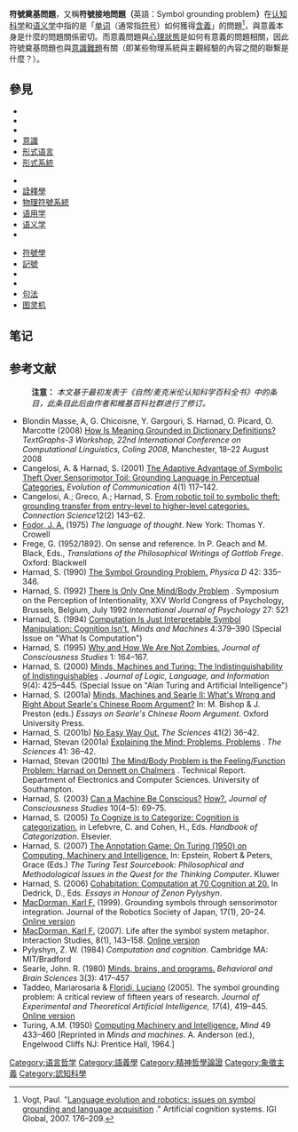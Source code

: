 {{Multiple issues|
{{Expand language|1=en|time=2020-07-31T01:58:39+00:00}}
{{Rough translation|time=2020-07-31T01:58:39+00:00}}
{{Citation style|time=2020-07-31T01:58:39+00:00}}
}}
'''符號奠基問題'''，又稱'''符號接地問題（'''英語：Symbol grounding problem'''）'''在[[认知科学|认知科学]]和[[语义学|语义学]]中指的是「[[詞_(語言)|单词]]（通常指[[符号|符号]]）如何獲得[[含义（心理学）|含義]]」的問題<ref>Vogt, Paul. "[http://ilk.uvt.nl/~pvogt/publications/acsChapter.pdf Language evolution and robotics: issues on symbol grounding and language acquisition] {{Wayback|url=http://ilk.uvt.nl/~pvogt/publications/acsChapter.pdf |date=20201206003317 }}." Artificial cognition systems. IGI Global, 2007. 176–209.</ref>，與意義本身是什麼的問題關係密切。而意義問題與[[心理狀態|心理狀態]]是如何有意義的問題相關，因此符號奠基問題也與[[困难问题|意識難題]]有關（即某些物理系統與主觀經驗的內容之間的聯繫是什麼？）。 

== 參見 ==
{{Col-begin}}
{{Col-break}}
* {{le|捆綁問題|Binding problem}}
* {{le|類別知覺|Categorical perception}}
* {{le|溝通行動|Communicative action}}
* [[意識|意識]]
* [[形式语言|形式语言]]
* [[形式系統|形式系統]]
{{Col-break}}
* {{le|框架難題|Frame problem}}
* [[詮釋學|詮釋學]]
* [[物理符號系統|物理符號系統]]
* [[语用学|语用学]]
* [[语义学|语义学]]
* {{le|符號闡釋過程|Semiosis}}
{{Col-break}}
* [[符號學|符號學]]
* [[記號|記號]]
* {{le|記號關聯|Sign relation}}
* {{le|情境認知|Situated cognition}}
* [[句法|句法]]
* [[图灵机|图灵机]]
{{Col-end}}

== 笔记 ==
<references group="" responsive="1"></references>

== 参考文献 ==

: '''注意：''' ''本文基于最初发表于《自然/麦克米伦认知科学百科全书》中的条目，此条目此后由作者和維基百科社群进行了修订。'' 

* Blondin Masse, A, G. Chicoisne, Y. Gargouri, S. Harnad, O. Picard, O. Marcotte (2008) [[arxiv:0806.3710|How Is Meaning Grounded in Dictionary Definitions?]] ''TextGraphs-3 Workshop, 22nd International Conference on Computational Linguistics, Coling 2008'', Manchester, 18–22 August 2008
* Cangelosi, A. & Harnad, S. (2001) [http://cogprints.org/2036/ The Adaptive Advantage of Symbolic Theft Over Sensorimotor Toil: Grounding Language in Perceptual Categories.] {{Wayback|url=http://cogprints.org/2036/ |date=20160417123628 }} ''Evolution of Communication'' 4(1) 117–142.
* Cangelosi, A.; Greco, A.; Harnad, S. [http://cogprints.org/2132/ From robotic toil to symbolic theft: grounding transfer from entry-level to higher-level categories.] {{Wayback|url=http://cogprints.org/2132/ |date=20140202130433 }} ''Connection Science''12(2) 143–62.
* [[杰瑞·福多|Fodor, J. A.]] (1975) ''The language of thought''. New York: Thomas Y. Crowell
* Frege, G. (1952/1892). On sense and reference. In P. Geach and M. Black, Eds., ''Translations of the Philosophical Writings of Gottlob Frege''. Oxford: Blackwell
* Harnad, S. (1990) [http://cogprints.org/3106/ The Symbol Grounding Problem.] {{Wayback|url=http://cogprints.org/3106/ |date=20150327234745 }} ''Physica D'' 42: 335–346.
* Harnad, S. (1992) [http://eprints.ecs.soton.ac.uk/6464/ There Is Only One Mind/Body Problem] {{Wayback|url=http://eprints.ecs.soton.ac.uk/6464/ |date=20120214062156 }}. Symposium on the Perception of Intentionality, XXV World Congress of Psychology, Brussels, Belgium, July 1992 ''International Journal of Psychology'' 27: 521
* Harnad, S. (1994) [http://cogprints.org/1592/ Computation Is Just Interpretable Symbol Manipulation: Cognition Isn't.] {{Wayback|url=http://cogprints.org/1592/ |date=20130825085412 }} ''Minds and Machines'' 4:379–390 (Special Issue on "What Is Computation")
* Harnad, S. (1995) [http://eprints.ecs.soton.ac.uk/3347/ Why and How We Are Not Zombies.] {{Wayback|url=http://eprints.ecs.soton.ac.uk/3347/ |date=20120214062207 }} ''Journal of Consciousness Studies'' 1: 164–167.
* Harnad, S. (2000) [http://cogprints.org/2615/ Minds, Machines and Turing: The Indistinguishability of Indistinguishables] {{Wayback|url=http://cogprints.org/2615/ |date=20130530195801 }}. ''Journal of Logic, Language, and Information'' 9(4): 425–445. (Special Issue on "Alan Turing and Artificial Intelligence")
* Harnad, S. (2001a) [http://cogprints.org/4023/ Minds, Machines and Searle II: What's Wrong and Right About Searle's Chinese Room Argument?] {{Wayback|url=http://cogprints.org/4023/ |date=20110806120215 }} In: M. Bishop & J. Preston (eds.) ''Essays on Searle's Chinese Room Argument''. Oxford University Press.
* Harnad, S. (2001b) [http://cogprints.org/1624/ No Easy Way Out.] {{Wayback|url=http://cogprints.org/1624/ |date=20110807034902 }} ''The Sciences'' 41(2) 36–42.
* Harnad, Stevan (2001a) [http://eprints.ecs.soton.ac.uk/5943/ Explaining the Mind: Problems, Problems] {{Wayback|url=http://eprints.ecs.soton.ac.uk/5943/ |date=20120214062213 }}. ''The Sciences'' 41: 36–42.
* Harnad, Stevan (2001b) [http://cogprints.org/2130/ The Mind/Body Problem is the Feeling/Function Problem: Harnad on Dennett on Chalmers] {{Wayback|url=http://cogprints.org/2130/ |date=20130605143346 }}. Technical Report. Department of Electronics and Computer Sciences. University of Southampton.
* Harnad, S. (2003) [http://eprints.ecs.soton.ac.uk/7718/ Can a Machine Be Conscious?] {{Wayback|url=http://eprints.ecs.soton.ac.uk/7718/ |date=20120214062222 }} [http://eprints.ecs.soton.ac.uk/7718/ How?.] {{Wayback|url=http://eprints.ecs.soton.ac.uk/7718/ |date=20120214062222 }} ''Journal of Consciousness Studies'' 10(4–5): 69–75.
* Harnad, S. (2005) [http://eprints.ecs.soton.ac.uk/11725/ To Cognize is to Categorize: Cognition is categorization.] {{Wayback|url=http://eprints.ecs.soton.ac.uk/11725/ |date=20120208075219 }} in Lefebvre, C. and Cohen, H., Eds. ''Handbook of Categorization''. Elsevier.
* Harnad, S. (2007) [http://eprints.ecs.soton.ac.uk/7741/ The Annotation Game: On Turing (1950) on Computing, Machinery and Intelligence.] {{Wayback|url=http://eprints.ecs.soton.ac.uk/7741/ |date=20110717171612 }} In: Epstein, Robert & Peters, Grace (Eds.) ''The Turing Test Sourcebook: Philosophical and Methodological Issues in the Quest for the Thinking Computer''. Kluwer
* Harnad, S. (2006) [http://eprints.ecs.soton.ac.uk/12092/ Cohabitation: Computation at 70 Cognition at 20.] {{Wayback|url=http://eprints.ecs.soton.ac.uk/12092/ |date=20120214062229 }} In Dedrick, D., Eds. ''Essays in Honour of Zenon Pylyshyn''.
* [http://www.macdorman.com MacDorman, Karl F.] {{Wayback|url=http://www.macdorman.com/ |date=20200809174219 }} (1999). Grounding symbols through sensorimotor integration. Journal of the Robotics Society of Japan, 17(1), 20–24. [http://www.macdorman.com/kfm/writings/pubs/MacDorman1999GroundingSymbolsSMInteg.pdf Online version] {{Wayback|url=http://www.macdorman.com/kfm/writings/pubs/MacDorman1999GroundingSymbolsSMInteg.pdf |date=20120207074607 }}
* [http://www.macdorman.com MacDorman, Karl F.] {{Wayback|url=http://www.macdorman.com/ |date=20200809174219 }} (2007). Life after the symbol system metaphor. Interaction Studies, 8(1), 143–158. [http://www.macdorman.com/kfm/writings/pubs/MacDorman2007SymbolSystemMetaphor.pdf Online version] {{Wayback|url=http://www.macdorman.com/kfm/writings/pubs/MacDorman2007SymbolSystemMetaphor.pdf |date=20160303194514 }}
* Pylyshyn, Z. W. (1984) ''Computation and cognition''. Cambridge MA: MIT/Bradford
* Searle, John. R. (1980) [https://web.archive.org/web/20150923204614/http://www.class.uh.edu/phil/garson/MindsBrainsandPrograms.pdf Minds, brains, and programs.] ''Behavioral and Brain Sciences'' 3(3): 417–457
* Taddeo, Mariarosaria & [[卢恰诺·弗洛里迪|Floridi, Luciano]] (2005). The symbol grounding problem: A critical review of fifteen years of research. ''Journal of Experimental and Theoretical Artificial Intelligence, 17''(4), 419–445. [http://web.comlab.ox.ac.uk/oucl/research/areas/ieg/research_reports/ieg_rr210605.pdf#search=%22taddeo%20symbol%20grounding%20problem%2 Online version] {{Wayback|url=http://web.comlab.ox.ac.uk/oucl/research/areas/ieg/research_reports/ieg_rr210605.pdf#search=%22taddeo%20symbol%20grounding%20problem%2 |date=20090108165540 }}
* Turing, A.M. (1950) [https://web.archive.org/web/20020820042130/http://cogprints.ecs.soton.ac.uk/archive/00000499/ Computing Machinery and Intelligence.] ''Mind'' 49 433–460 [Reprinted in ''Minds and machines''. A. Anderson (ed.), Engelwood Cliffs NJ: Prentice Hall, 1964.]
[[Category:语言哲学|Category:语言哲学]]
[[Category:語義學|Category:語義學]]
[[Category:精神哲學論證|Category:精神哲學論證]]
[[Category:象徵主義|Category:象徵主義]]
[[Category:認知科學|Category:認知科學]]